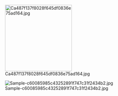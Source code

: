 [[File:Ca487f137f8028f645df0836e75ad164.jpg|thumb|220px|right]]

[[File:Sample-c60085985c43252891f747c31f2434b2.jpg|thumb]]